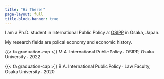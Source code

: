 ```yaml
---
title: "Hi There!"
page-layout: full
title-block-banner: true
---
```


I am a Ph.D. student in International Public Policy at [OSIPP](https://www.osipp.osaka-u.ac.jp/ja/) in Osaka, Japan.

My research fields are polical economy and economic history.

{{< fa graduation-cap >}} M.A. International Public Policy  &#8729; OSIPP, Osaka University  &#8729;  2022

{{< fa graduation-cap >}} B.A. International Public Policy  &#8729; Law Faculty, Osaka University &#8729;  2020